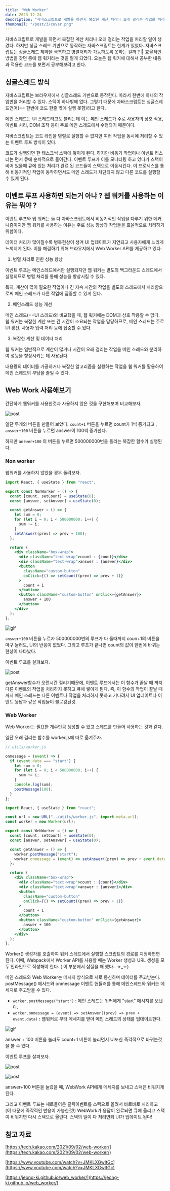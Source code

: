 ```yaml
---
title: "Web Worker"
date: 2023-12-24
description: "자바스크립트로 개발을 하면서 복잡한 계산 처리나 오래 걸리는 작업을 처리할 일이 생겼다. 하지만 싱글 스레드 기반으로 동작하는 자바스크립트는 한계가 있었다. 자바스크립트는 싱글스레드 제약을 극복하고 병렬처리가 가능하도록 못하는 걸까 ? 효율적인 방법을 찾던 중에 웹 워커라는 것을 알게 되었다. 오늘은 웹 워커에 대해서 공부한 내용과 적용한 코드를 보면서 공부해보려고 한다."
thumbnail: "/post/3/cover.png"
---
```


자바스크립트로 개발을 하면서 복잡한 계산 처리나 오래 걸리는 작업을 처리할 일이 생겼다. 하지만 싱글 스레드 기반으로 동작하는 자바스크립트는 한계가 있었다. 자바스크립트는 싱글스레드 제약을 극복하고 병렬처리가 가능하도록 못하는 걸까 ? 🤔 효율적인 방법을 찾던 중에 웹 워커라는 것을 알게 되었다. 오늘은 웹 워커에 대해서 공부한 내용과 적용한 코드를 보면서 공부해보려고 한다.

## 싱글스레드 방식

자바스크립트는 브라우저에서 싱글스레드 기반으로 동작한다. 따라서 한번에 하나의 작업만을 처리할 수 있다. 스택이 하나밖에 없다. 그렇기 때문에 자바스크립트는 싱글스레드언어(== 한번에 코드 한줄 밖에 실행 못함)라고 한다.

메인 스레드는 UI 스레드라고도 불리는데 이는 메인 스레드가 주로 사용자의 상호 작용, 이벤트 처리, DOM 조작 등이 주로 메인 스레드에서 수행되기 때문이다.

자바스크립트는 코드 라인을 병렬로 실행할 수 없지만 여러 작업을 동시에 처리할 수 있는 이벤트 루프 방식이 있다.

코드가 실행되면 한 태스크씩 스택에 쌓이게 된다. 하지만 비동기 작업이나 이벤트 리스너는 먼저 큐에 순차적으로 들어간다. 이벤트 루프가 이를 모니터링 하고 있다가 스택이 비어 있을때 큐에 있는 처리가 완료 된 코드들이 스택으로 이동시킨다. 이 프로세스를 통해 비동기적인 작업이 동작하면서도 메인 스레드가 차단되지 않고 다른 코드를 실행할 수 있게 된다.

## 이벤트 루프 사용하면 되는거 아냐 ? 웹 워커를 사용하는 이유는 뭐야 ?

이벤트 루프와 웹 워커는 둘 다 자바스크립트에서 비동기적인 작업을 다루기 위한 메커니즘이지만 웹 워커를 사용하는 이유는 주로 성능 향상과 작업들을 효율적으로 처리하기 위함이다.

데이터 처리가 많아질수록 병목현상이 생겨 UI 업데이트가 지연되고 사용자에게 느리게 느껴지게 된다. 이를 해결하기 위해 브라우저에서 Web Worker API를 제공하고 있다.

1. 병렬 처리로 인한 성능 향상

이벤트 루프는 메인스레드에서만 실행되지만 웹 워커는 별도의 백그라운드 스레드에서 실행되므로 병렬 처리를 통해 성능을 향상시킬 수 있다.

특히, 계산이 많이 필요한 작업이나 긴 지속 시간의 작업을 별도의 스레드에서 처리함으로써 메인 스레드가 다른 작업에 집중할 수 있게 된다.

2. 메인스레드 성능 개선

메인 스레드(==UI 스레드)와 비교했을 때, 웹 워커에는 DOM과 상호 작용할 수 없다. 웹 워커는 복잡한 계산 또는 긴 시간이 소요되는 작업을 담당하므로, 메인 스레드는 주로 UI 갱신, 사용자 입력 처리 등에 집중할 수 있다.

3. 복잡한 계산 및 데이터 처리

웹 워커는 일반적으로 계산이 많거나 시간이 오래 걸리는 작업을 메인 스레드와 분리하여 성능을 향상시키는 데 사용된다.

대용량의 데이터를 가공하거나 복잡한 알고리즘을 실행하는 작업을 웹 워커를 활용하여 메인 스레드의 부담을 줄일 수 있다.

## Web Work 사용해보기

간단하게 웹워커를 사용한것과 사용하지 않은 것을 구현해보며 비교해보자.

![post](/post/3/1.png)

일단 두개의 버튼을 만들어 보았다. `count+1` 버튼을 누르면 count가 1씩 증가되고 , `answer+100` 버튼을 누르면 answer이 100씩 증가한다.

하지만 `answer+100` 의 버튼을 누르면 500000000번을 돌리는 복잡한 함수가 실행된다.

### Non worker

웹워커를 사용하지 않았을 경우 돌려보자.

```jsx
import React, { useState } from "react";

export const NonWorker = () => {
  const [count, setCount] = useState(0);
  const [answer, setAnswer] = useState(0);

  const getAnswer = () => {
    let sum = 0;
    for (let i = 0; i < 500000000; i++) {
      sum += i;
    }
    setAnswer((prev) => prev + 100);
  };

  return (
    <div className="box-wrap">
      <div className="text-wrap">count : {count}</div>
      <div className="text-wrap">answer : {answer}</div>
      <button
        className="custom-button"
        onClick={() => setCount((prev) => prev + 1)}
      >
        count + 1
      </button>
      <button className="custom-button" onClick={getAnswer}>
        answer + 100
      </button>
    </div>
  );
};
```

![gif](/post/3/non-worker.gif)

`answer+100` 버튼을 누르자 500000000번의 루프가 다 돌때까지 coun+1의 버튼을 마구 눌러도, UI의 반응이 없었다. 그리고 루프가 끝나면 count의 값이 한번에 바뀌는 현상이 나타났다.

이벤트 루프를 살펴보자.

![post](/post/3/event-1.png)

getAnswer함수가 오랜시간 걸리기때문에, 이벤트 루프에서는 이 함수가 끝날 때 까지 다른 이벤트의 작업을 처리하지 못하고 큐에 쌓이게 된다. 즉, 이 함수의 작업이 끝날 때까지 메인 스레드는 다른 이벤트나 작업을 처리하지 못하고 기다려서 UI 업데이트나 이벤트 응답과 같은 작업들이 블로킹된것.

### Web Worker

Web Worker는 필요한 개수만큼 생성할 수 있고 스레드를 만들어 사용하는 것과 같다.

일단 오래 걸리는 함수를 worker.js에 따로 옮겨주자.

```jsx
// utils/worker.js

onmessage = (event) => {
  if (event.data === "start") {
    let sum = 0;
    for (let i = 0; i < 500000000; i++) {
      sum += i;
    }
    console.log(sum);
    postMessage(100);
  }
};
```

```jsx
import React, { useState } from "react";

const url = new URL("../utils/worker.js", import.meta.url);
const worker = new Worker(url);

export const WebWorker = () => {
  const [count, setCount] = useState(0);
  const [answer, setAnswer] = useState(0);

  const getAnswer = () => {
    worker.postMessage("start");
    worker.onmessage = (event) => setAnswer((prev) => prev + event.data);
  };

  return (
    <div className="box-wrap">
      <div className="text-wrap">count : {count}</div>
      <div className="text-wrap">answer : {answer}</div>
      <button
        className="custom-button"
        onClick={() => setCount((prev) => prev + 1)}
      >
        count + 1
      </button>
      <button className="custom-button" onClick={getAnswer}>
        answer + 100
      </button>
    </div>
  );
};
```

Worker() 생성자를 호출하여 워커 스레드에서 실행할 스크립트의 경로를 지정하면면 된다. 이때, Webpack에서 Worker API를 사용할 때는 Worker 생성과 URL 생성을 모두 인라인으로 작성해야 한다. ( 이 부분에서 삽질을 꽤 했다.. ㅠ\_ㅜ)

메인 스레드와 Web Worker는 메시지 방식으로 서로 통신하며 데이터를 주고받는다. postMessage() 메서드와 onmessage 이벤트 핸들러를 통해 메인스레드와 워커는 메세지로 주고받을 수 있다.

- `worker.postMessage("start")` : 메인 스레드는 워커에게 "start" 메시지를 보낸다.
- `worker.onmessage = (event) => setAnswer((prev) => prev + event.data)` **:** 웹워커로 부터 메세지를 받아 메인 스레드의 상태를 업데이트한다.

![gif](/post/3/worker.gif)

answer + 100 버튼을 눌러도 count+1 버튼이 눌리면서 UI또한 즉각적으로 바뀌는것을 볼 수 있다.

이벤트 루프를 살펴보자.

![post](/post/3/event-2.png)

![post](/post/3/event-3.png)

answer+100 버튼을 눌렀을 때, WebWork API에게 메세지를 보내고 스택은 비워지게 된다.

그리고 이벤트 루프는 새로들어온 클릭이벤트를 스택으로 올려서 바로바로 처리하고 (이 때문에 즉각적인 반응이 가능한것!) WebWork가 응답이 완료되면 큐에 올리고 스택이 비워지면 다시 스택으로 올린다. 스택의 일이 다 처리면되 UI가 업데이트 된다!

## 참고 자료

[https://tech.kakao.com/2021/09/02/web-worker/](https://tech.kakao.com/2021/09/02/web-worker/)

[https://www.youtube.com/watch?v=JMKLXGwltGc](https://www.youtube.com/watch?v=JMKLXGwltGc)

[https://jeong-ki.github.io/web_worker/](https://jeong-ki.github.io/web_worker/)
